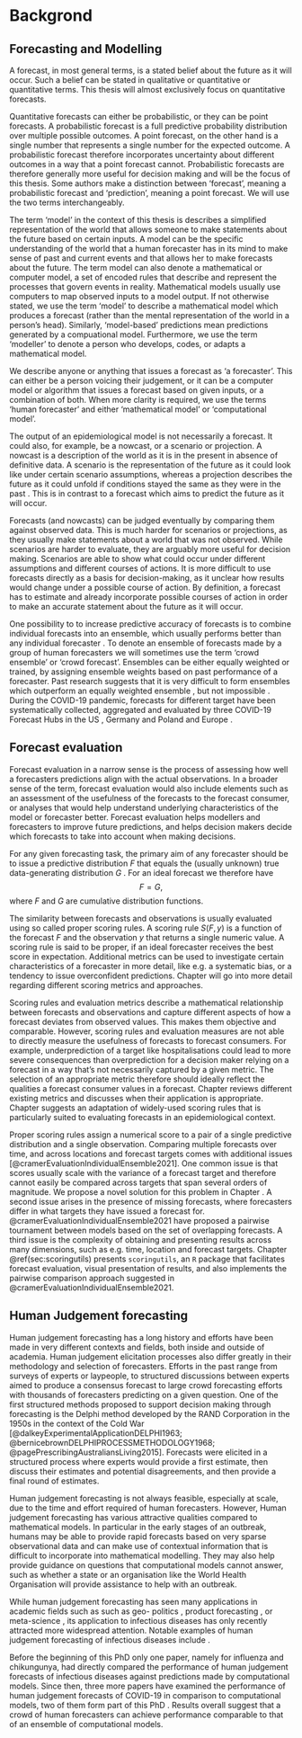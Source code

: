 # Backgrond {#background}

## Forecasting and Modelling

A forecast, in most general terms, is a stated belief about the future \citep{gneitingProbabilisticForecastsCalibration2007} as it will occur. Such a belief can be stated in qualitative or quantitative or quantitative terms. This thesis will almost exclusively focus on quantitative forecasts. 

Quantitative forecasts can either be probabilistic, or they can be point forecasts. A probabilistic forecast \citep{heldProbabilisticForecastingInfectious2017} is a full predictive probability distribution over multiple possible outcomes. A point forecast, on the other hand is a single number that represents a single number for the expected outcome. A probabilistic forecast therefore incorporates uncertainty about different outcomes in a way that a point forecast cannot. Probabilistic forecasts are therefore generally more useful for decision making \citep{heldProbabilisticForecastingInfectious2017} and will be the focus of this thesis. Some authors \citep{farrowHumanJudgmentApproach2017} make a distinction between 'forecast', meaning a probabilistic forecast and 'prediction', meaning a point forecast. We will use the two terms interchangeably. 

The term 'model' in the context of this thesis is describes a simplified representation of the world that allows someone to make statements about the future based on certain inputs. A model can be the specific understanding of the world that a human forecaster has in its mind to make sense of past and current events and that allows her to make forecasts about the future. The term model can also denote a mathematical or computer model, a set of encoded rules that describe and represent the processes that govern events in reality. Mathematical models usually use computers to map observed inputs to a model output. If not otherwise stated, we use the term 'model' to describe a mathematical model which produces a forecast (rather than the mental representation of the world in a person's head). Similarly, 'model-based' predictions mean predictions generated by a compuational model. Furthermore, we use the term 'modeller' to denote a person who develops, codes, or adapts a mathematical model. 
<!-- Alternatively put the model part here -->

We describe anyone or anything that issues a forecast as 'a forecaster'. This can either be a person voicing their judgement, or it can be a computer model or algorithm that issues a forecast based on given inputs, or a combination of both. When more clarity is required, we use the terms 'human forecaster' and either 'mathematical model' or 'computational model'. 

The output of an epidemiological model is not necessarily a forecast. It could also, for example, be a nowcast, 
<!-- (CITATION Sam?),  -->
or a scenario or projection. A nowcast is a description of the world as it is in the present in absence of definitive data. A scenario is the representation of the future as it could look like under certain scenario assumptions, whereas a projection describes the future as it could unfold if conditions stayed the same as they were in the past \citep{funkShorttermForecastsInform2020}. This is in contrast to a forecast which aims to predict the future as it will occur. 

Forecasts (and nowcasts) can be judged eventually by comparing them against observed data. This is much harder for scenarios or projections, as they usually make statements about a world that was not observed. While scenarios are harder to evaluate, they are arguably more useful for decision making. Scenarios are able to show what could occur under different assumptions and different courses of actions. It is more difficult to use forecasts directly as a basis for decision-making, as it unclear how results would change under a possible course of action. By definition, a forecast has to estimate and already incorporate possible courses of action in order to make an accurate statement about the future as it will occur. 

One possibility to to increase predictive accuracy of forecasts is to combine individual forecasts into an ensemble, which usually performs better than any individual forecaster \citep{gneitingWeatherForecastingEnsemble2005, yamanaSuperensembleForecastsDengue2016}. To denote an ensemble of forecasts made by a group of human forecasters we will sometimes use the term 'crowd ensemble' or 'crowd forecast'. Ensembles can be either equally weighted or trained, by assigning ensemble weights based on past performance of a forecaster. Past research suggests that it is very difficult to form ensembles which outperform an equally weighted ensemble \citep{claeskensForecastCombinationPuzzle2016}, but not impossible \citep{brooksNonmechanisticForecastsSeasonal2018}. During the COVID-19 pandemic, forecasts for different target have been systematically collected, aggregated and evaluated by three COVID-19 Forecast Hubs in the US \citep{cramerEvaluationIndividualEnsemble2021}, Germany and Poland \citep{bracherPreregisteredShorttermForecasting2021} and Europe \citep{sherrattPredictivePerformanceMultimodel2022a}. 


## Forecast evaluation

Forecast evaluation in a narrow sense is the process of assessing how well a forecasters predictions align with the actual observations. In a broader sense of the term, forecast evaluation would also include elements such as an assessment of the usefulness of the forecasts to the forecast consumer, or analyses that would help understand underlying characteristics of the model or forecaster better. Forecast evaluation helps modellers and forecasters to improve future predictions, and helps decision makers decide which forecasts to take into account when making decisions. 

For any given forecasting task, the primary aim of any forecaster should be to issue a predictive distribution $F$ that equals the (usually unknown) true data-generating distribution $G$ \citep{gneitingProbabilisticForecastsCalibration2007}. For an ideal forecast we therefore have
$$F = G,$$
where $F$ and $G$ are cumulative distribution functions. 

The similarity between forecasts and observations is usually evaluated using so called proper scoring rules. A scoring rule $S(F, y)$ is a function of the forecast $F$ and the observation $y$ that returns a single numeric value. A scoring rule is said to be proper, if an ideal forecaster receives the best score in expectation. Additional metrics can be used to investigate certain characteristics of a forecaster in more detail, like e.g. a systematic bias, or a tendency to issue overconfident predictions. Chapter \ref{sec:scoringutils} will go into more detail regarding different scoring metrics and approaches. 
  
Scoring rules and evaluation metrics describe a mathematical relationship between forecasts and observations and capture different aspects of how a forecast deviates from observed values. This makes them objective and comparable. However, scoring rules and evaluation measures are not able to directly measure the usefulness of forecasts to forecast consumers. For example, underprediction of a target like hospitalisations could lead to more severe consequences than overprediction for a decision maker relying on a forecast in a way that's not necessarily captured by a given metric. The selection of an appropriate metric therefore should ideally reflect the qualities a forecast consumer values in a forecast. Chapter \ref{sec:scoringutils} reviews different existing metrics and discusses when their application is appropriate. Chapter \ref{sec:LogTransformation} suggests an adaptation of widely-used scoring rules that is particularly suited to evaluating forecasts in an epidemiological context.

Proper scoring rules \citep{brierVerificationForecastsExpressed1950, goodRationalDecisions1952, gneitingStrictlyProperScoring2007} assign a numerical score to a pair of a single predictive distribution and a single observation. Comparing multiple forecasts over time, and across locations and forecast targets comes with additional issues [@cramerEvaluationIndividualEnsemble2021]. One common issue is that scores usually scale with the variance of a forecast target and therefore cannot easily be compared across targets that span several orders of magnitude. We propose a novel solution for this problem in Chapter \ref{sec:LogTransformation}. A second issue arises in the presence of missing forecasts, where forecasters differ in what targets they have issued a forecast for. @cramerEvaluationIndividualEnsemble2021 have proposed a pairwise tournament between models based on the set of overlapping forecasts. A third issue is the complexity of obtaining and presenting results across many dimensions, such as e.g. time, location and forecast targets. Chapter \@ref(sec:scoringutils) presents `scoringutils`, an `R` package that facilitates forecast evaluation, visual presentation of results, and also implements the pairwise comparison approach suggested in @cramerEvaluationIndividualEnsemble2021. 


## Human Judgement forecasting

Human judgement forecasting has a long history and efforts have been made in very different contexts and fields, both inside and outside of academia. Human judgement elicitation processes also differ greatly in their methodology and selection of forecasters. Efforts in the past range from surveys of experts or laypeople, to structured discussions between experts aimed to produce a consensus forecast to large crowd forecasting efforts with thousands of forecasters predicting on a given question. One of the first structured methods proposed to support decision making through forecasting is the Delphi method developed by the RAND Corporation in the 1950s in the context of the Cold War [@dalkeyExperimentalApplicationDELPHI1963; @bernicebrownDELPHIPROCESSMETHODOLOGY1968; @pagePrescribingAustraliansLiving2015]. Forecasts were elicited in a structured process where experts would provide a first estimate, then discuss their estimates and potential disagreements, and then provide a final round of estimates. 

<!-- Outside of academia, human predictions and estimates are routinely used to help decision making in private companies, think tanks and governments. In addition, public predictions on various topics of interest have been collected on several online prediction markets or prediction platforms. Prediction markets such as PredictIt, Manifold Markets, Polymarket [CITATIONS] and traditional betting platforms such as betfair allow users to place bets on an outcome by spending either real money or token money to buy "yes" or "no"-shares in the binary outcome of a given market. Prediction platforms such as Metaculus, INFER or Good Judgement Open elicit direct forecasts from users and offer either points or sometimes monetary rewards for the most accurate users. These markets and platforms have been used in predicting a broad spectrum of events such as elections (CITATION US), wars, or the spread of infectious diseases. Academic authors working on human judgement forecasting have in the past either collaborated with existing prediction platforms (CITATIONS McAndrew, Tetlock), used more traditional means of eliciting predictions such as surveys \citep{recchiaHowWellDid2021} or the Delphi method \citep{dalkeyExperimentalApplicationDELPHI1963, bernicebrownDELPHIPROCESSMETHODOLOGY1968, pagePrescribingAustraliansLiving2015}, or developed their own methods \citep{farrowHumanJudgmentApproach2017}.  -->

<!-- Several reviews have been published on human judgement forecasting, beginning with Armstrong et al. (1986).  -->
<!-- (Bunn and Wright, 1991; Goodwin and Wright, 1993; Lawrence et al., 2006; Webby and O'Connor, 1996) (focusing on comparing performance of humans and models). -->

<!-- @zellnerSurveyHumanJudgement2021 (https://royalsocietypublishing.org/doi/10.1098/rsos.201187) provides a comprehensive literature review of human judgement forecasting approaches. @arvanIntegratingHumanJudgement2019 gives a review of academic papers that combine human judgement and mathematical modelling, focusing on product forecasting. @mcandrewAggregatingPredictionsExperts2021 review methods to aggregate predictions from experts.  -->

Human judgement forecasting is not always feasible, especially at scale, due to the time and effort required of human forecasters. However, Human judgement forecasting has various attractive qualities compared to mathematical models. In particular in the early stages of an outbreak, humans may be able to provide rapid forecasts based on very sparse observational data and can make use of contextual information that is difficult to incorporate into mathematical modelling. They may also help provide guidance on questions that computational models cannot answer, such as whether a state or an organisation like the World Health Organisation will provide assistance to help with an outbreak.  

While human judgement forecasting has seen many applications in academic fields such as such as geo- politics \cite{atanasovDistillingWisdomCrowds2016, tetlockForecastingTournamentsTools2014}, product forecasting \citep{arvanIntegratingHumanJudgement2019}, or meta-science \citep{dreberUsingPredictionMarkets2015, gordonAreReplicationRates2020}, its application to infectious diseases has only recently attracted more widespread attention. Notable examples of human judgement forecasting of infectious diseases include \cite{farrowHumanJudgmentApproach2017, recchiaHowWellDid2021, mcandrewExpertJudgmentModel2022, mcandrewAggregatingHumanJudgment2022, mcandrewChimericForecastingCombining2022, mcandrewEarlyHumanJudgment2022, daviesHumanJudgementForecasting2022}. 

Before the beginning of this PhD only one paper, namely \citet{farrowHumanJudgmentApproach2017} for influenza and chikungunya, had directly compared the performance of human judgement forecasts of infectious diseases against predictions made by computational models. Since then, three more papers have examined the performance of human judgement forecasts of COVID-19 in comparison to computational models, two of them form part of this PhD \citep{farrowHumanJudgmentApproach2017, bosseComparingHumanModelbased2022, mcandrewChimericForecastingCombining2022, BOSSEUKCROWD}. Results overall suggest that a crowd of human forecasters can achieve performance comparable to that of an ensemble of computational models. 


<!-- - Open things:  -->
<!--   - direct 1:1 comparison -->
<!--   - analysis of what human judgment adds to a computer model -->
<!--   - no open source tools to  -->

<!-- ### Crowdforecastr -->

<!-- - Crowdforecastr tool -->
<!--   - R shiny -->
<!--   - probabilistic forecasting -->


<!-- ## Mathematical modelling of infectious diseases -->

<!-- - uses computers -->
<!-- - necessarily some combination of human judgement and algorithmic assumptions -->
<!-- - varying degrees of human intervention.  -->


<!-- From paper:  -->
<!-- Individual computational models usually rely to varying degrees on mechanistic assump- tions about infectious disease dynamics (such as SIR-type compartmental models that aim to represent how individuals move from being susceptible to infected and then recovered or dead). Some are more statistical in nature (such as time series models that detect statistical pat- terns without explicitly modelling disease dynamics). How exactly such a mathematical or computational model is constructed and which assumptions are made depends on subjective opinion and judgement of the researcher who develops and refines the model. Models are commonly adjusted and improved based on whether the model output looks plausible to the researchers involved. -->

<!-- ### Mechanistic models -->

<!-- - mechanistic assumptions about disease progress -->
<!-- - learning about paramters  -->
<!-- - SIR models -->

<!-- ### Statistical models -->

<!-- - uses statistical features, without making any assumptions about the disease progress -->

<!-- ### Semi-mechanistic models -->

<!-- Mixture of the two -->

<!-- ## Data sources -->

<!-- ### German and Polish Forecast Hub -->

<!-- - cite papers -->
<!-- - one of several Forecast Hubs.  -->

<!-- ### Human forecasts of COVID-19 in Germany and Poland -->

<!-- - Collected using crowdforecastr -->
<!-- - Ethics approval: NUMBER -->

<!-- ### European Forecast Hub  -->
